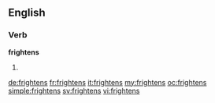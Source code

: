 ==English==

===Verb===
'''frightens'''
# {{third-person singular of|frighten}}

[[de:frightens]]
[[fr:frightens]]
[[it:frightens]]
[[my:frightens]]
[[oc:frightens]]
[[simple:frightens]]
[[sv:frightens]]
[[vi:frightens]]